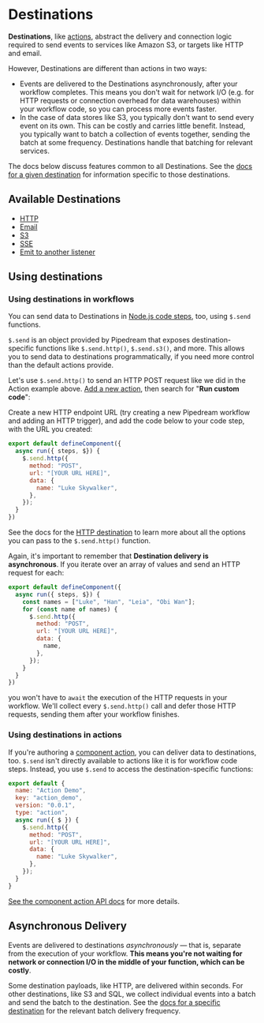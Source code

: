 # Destinations

**Destinations**, like [actions](/components#actions), abstract the delivery and connection logic required to send events to services like Amazon S3, or targets like HTTP and email.

However, Destinations are different than actions in two ways:

- Events are delivered to the Destinations asynchronously, after your workflow completes. This means you don't wait for network I/O (e.g. for HTTP requests or connection overhead for data warehouses) within your workflow code, so you can process more events faster.
- In the case of data stores like S3, you typically don't want to send every event on its own. This can be costly and carries little benefit. Instead, you typically want to batch a collection of events together, sending the batch at some frequency. Destinations handle that batching for relevant services.

The docs below discuss features common to all Destinations. See the [docs for a given destination](#available-destinations) for information specific to those destinations.



## Available Destinations

- [HTTP](/destinations/http/)
- [Email](/destinations/email/)
- [S3](/destinations/s3/)
- [SSE](/destinations/sse/)
- [Emit to another listener](/destinations/emit/)

## Using destinations

### Using destinations in workflows

You can send data to Destinations in [Node.js code steps](/code/nodejs/), too, using `$.send` functions.

`$.send` is an object provided by Pipedream that exposes destination-specific functions like `$.send.http()`, `$.send.s3()`, and more. This allows you to send data to destinations programmatically, if you need more control than the default actions provide.

Let's use `$.send.http()` to send an HTTP POST request like we did in the Action example above. [Add a new action](/workflows/steps/actions), then search for "**Run custom code**":

Create a new HTTP endpoint URL (try creating a new Pipedream workflow and adding an HTTP trigger), and add the code below to your code step, with the URL you created:

```javascript
export default defineComponent({
  async run({ steps, $}) {
    $.send.http({
      method: "POST",
      url: "[YOUR URL HERE]",
      data: {
        name: "Luke Skywalker",
      },
    });
  }
})
```

See the docs for the [HTTP destination](/destinations/http/) to learn more about all the options you can pass to the `$.send.http()` function.

Again, it's important to remember that **Destination delivery is asynchronous**. If you iterate over an array of values and send an HTTP request for each:

```javascript
export default defineComponent({
  async run({ steps, $}) {
    const names = ["Luke", "Han", "Leia", "Obi Wan"];
    for (const name of names) {
      $.send.http({
        method: "POST",
        url: "[YOUR URL HERE]",
        data: {
          name,
        },
      });
    }
  }
})
```

you won't have to `await` the execution of the HTTP requests in your workflow. We'll collect every `$.send.http()` call and defer those HTTP requests, sending them after your workflow finishes.

### Using destinations in actions

If you're authoring a [component action](/components#actions), you can deliver data to destinations, too. `$.send` isn't directly available to actions like it is for workflow code steps. Instead, you use `$.send` to access the destination-specific functions:

```javascript
export default {
  name: "Action Demo",
  key: "action_demo",
  version: "0.0.1",
  type: "action",
  async run({ $ }) {
    $.send.http({
      method: "POST",
      url: "[YOUR URL HERE]",
      data: {
        name: "Luke Skywalker",
      },
    });
  }
}
```

[See the component action API docs](/components/api/#actions) for more details.

## Asynchronous Delivery

Events are delivered to destinations _asynchronously_ — that is, separate from the execution of your workflow. **This means you're not waiting for network or connection I/O in the middle of your function, which can be costly**.

Some destination payloads, like HTTP, are delivered within seconds. For other destinations, like S3 and SQL, we collect individual events into a batch and send the batch to the destination. See the [docs for a specific destination](#available-destinations) for the relevant batch delivery frequency.

